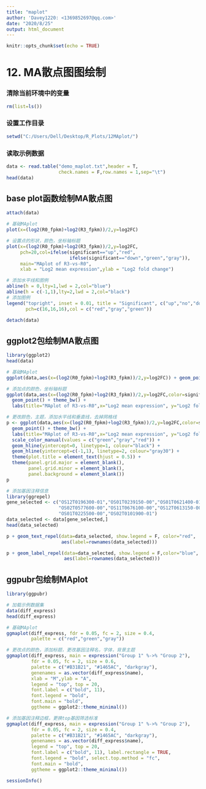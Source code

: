 ---
title: "maplot"
author: 'Davey1220: <1369852697@qq.com>'
date: "2020/8/25"
output: html_document
---

```{r setup, include=FALSE}
knitr::opts_chunk$set(echo = TRUE)
```

# 12. MA散点图图绘制

### 清除当前环境中的变量
```{r}
rm(list=ls())
```

### 设置工作目录
```{r}
setwd("C:/Users/Dell/Desktop/R_Plots/12MAplot/")
```

### 读取示例数据
```{r}
data <- read.table("demo_maplot.txt",header = T,
                   check.names = F,row.names = 1,sep="\t")
head(data)
```

## base plot函数绘制MA散点图
```{r}
attach(data)

# 基础MAplot
plot(x=(log2(R0_fpkm)+log2(R3_fpkm))/2,y=log2FC)

# 设置点的形状，颜色，坐标轴标题
plot(x=(log2(R0_fpkm)+log2(R3_fpkm))/2,y=log2FC,
     pch=20,col=ifelse(significant=="up","red",
                       ifelse(significant=="down","green","gray")),
     main="MAplot of R3-vs-R0",
     xlab = "Log2 mean expression",ylab = "Log2 fold change")

# 添加水平线和图例
abline(h = 0,lty=1,lwd = 2,col="blue")
abline(h = c(-1,1),lty=2,lwd = 2,col="black")
# 添加图例
legend("topright", inset = 0.01, title = "Significant", c("up","no","down"), 
       pch=c(16,16,16),col = c("red","gray","green"))

detach(data)
```


## ggplot2包绘制MA散点图
```{r}
library(ggplot2)
head(data)

# 基础MAplot
ggplot(data,aes(x=(log2(R0_fpkm)+log2(R3_fpkm))/2,y=log2FC)) + geom_point()

# 添加点的颜色，坐标轴标题
ggplot(data,aes(x=(log2(R0_fpkm)+log2(R3_fpkm))/2,y=log2FC,color=significant)) + 
  geom_point() + theme_bw() +
  labs(title="MAplot of R3-vs-R0",x="Log2 mean expression", y="Log2 fold change")

# 更改颜色，主题，添加水平线和垂直线，去掉网格线
p <- ggplot(data,aes(x=(log2(R0_fpkm)+log2(R3_fpkm))/2,y=log2FC,color=significant)) + 
  geom_point() + theme_bw() +
  labs(title="MAplot of R3-vs-R0",x="Log2 mean expression", y="Log2 fold change") +
  scale_color_manual(values = c("green","gray","red")) +
  geom_hline(yintercept=0, linetype=1, colour="black") +
  geom_hline(yintercept=c(-1,1), linetype=2, colour="gray30") +
  theme(plot.title = element_text(hjust = 0.5)) +
  theme(panel.grid.major = element_blank(), 
        panel.grid.minor = element_blank(),
        panel.background = element_blank())
p

# 添加基因注释信息
library(ggrepel)
gene_selected <- c("OS12T0196300-01","OS01T0239150-00","OS01T0621400-01",
                   "OS02T0577600-00","OS11T0676100-00","OS12T0613150-00",
                   "OS01T0225500-00","OS02T0101900-01")
data_selected <- data[gene_selected,]
head(data_selected)

p + geom_text_repel(data=data_selected, show.legend = F, color="red",
                    aes(label=rownames(data_selected)))

p + geom_label_repel(data=data_selected, show.legend = F,color="blue",
                     aes(label=rownames(data_selected)))
```

## ggpubr包绘制MAplot
```{r}
library(ggpubr)

# 加载示例数据集
data(diff_express)
head(diff_express)

# 基础MAplot
ggmaplot(diff_express, fdr = 0.05, fc = 2, size = 0.4,
         palette = c("red","green","gray"))

# 更改点的颜色，添加标题，更改基因注释名，字体，背景主题
ggmaplot(diff_express, main = expression("Group 1" %->% "Group 2"),
         fdr = 0.05, fc = 2, size = 0.6,
         palette = c("#B31B21", "#1465AC", "darkgray"),
         genenames = as.vector(diff_express$name),
         xlab = "M",ylab = "A",
         legend = "top", top = 20,
         font.label = c("bold", 11),
         font.legend = "bold",
         font.main = "bold",
         ggtheme = ggplot2::theme_minimal())

# 添加基因注释边框，更换top基因筛选标准
ggmaplot(diff_express, main = expression("Group 1" %->% "Group 2"),
         fdr = 0.05, fc = 2, size = 0.4,
         palette = c("#B31B21", "#1465AC", "darkgray"),
         genenames = as.vector(diff_express$name),
         legend = "top", top = 20,
         font.label = c("bold", 11), label.rectangle = TRUE,
         font.legend = "bold", select.top.method = "fc",
         font.main = "bold",
         ggtheme = ggplot2::theme_minimal())
```

```{r}
sessionInfo()
```


